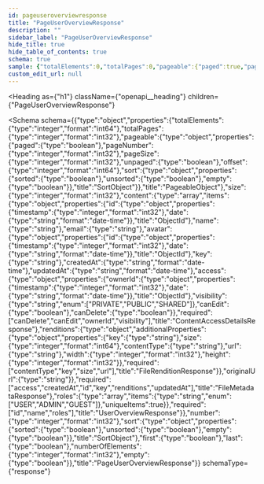 ```yaml
---
id: pageuseroverviewresponse
title: "PageUserOverviewResponse"
description: ""
sidebar_label: "PageUserOverviewResponse"
hide_title: true
hide_table_of_contents: true
schema: true
sample: {"totalElements":0,"totalPages":0,"pageable":{"paged":true,"pageNumber":0,"pageSize":0,"unpaged":true,"offset":0,"sort":{"sorted":true,"unsorted":true,"empty":true}},"size":0,"content":[{"id":{"timestamp":0,"date":"2024-07-29T15:51:28.071Z"},"name":"string","email":"string","avatar":{"id":{"timestamp":0,"date":"2024-07-29T15:51:28.071Z"},"key":"string","createdAt":"2024-07-29T15:51:28.071Z","updatedAt":"2024-07-29T15:51:28.071Z","access":{"ownerId":{"timestamp":0,"date":"2024-07-29T15:51:28.071Z"},"visibility":"PRIVATE","canEdit":true,"canDelete":true},"renditions":{},"originalUrl":"string"},"roles":["USER"]}],"number":0,"sort":{"sorted":true,"unsorted":true,"empty":true},"first":true,"last":true,"numberOfElements":0,"empty":true}
custom_edit_url: null
---
```



<Heading
  as={"h1"}
  className={"openapi__heading"}
  children={"PageUserOverviewResponse"}
>
</Heading>





<Schema
  schema={{"type":"object","properties":{"totalElements":{"type":"integer","format":"int64"},"totalPages":{"type":"integer","format":"int32"},"pageable":{"type":"object","properties":{"paged":{"type":"boolean"},"pageNumber":{"type":"integer","format":"int32"},"pageSize":{"type":"integer","format":"int32"},"unpaged":{"type":"boolean"},"offset":{"type":"integer","format":"int64"},"sort":{"type":"object","properties":{"sorted":{"type":"boolean"},"unsorted":{"type":"boolean"},"empty":{"type":"boolean"}},"title":"SortObject"}},"title":"PageableObject"},"size":{"type":"integer","format":"int32"},"content":{"type":"array","items":{"type":"object","properties":{"id":{"type":"object","properties":{"timestamp":{"type":"integer","format":"int32"},"date":{"type":"string","format":"date-time"}},"title":"ObjectId"},"name":{"type":"string"},"email":{"type":"string"},"avatar":{"type":"object","properties":{"id":{"type":"object","properties":{"timestamp":{"type":"integer","format":"int32"},"date":{"type":"string","format":"date-time"}},"title":"ObjectId"},"key":{"type":"string"},"createdAt":{"type":"string","format":"date-time"},"updatedAt":{"type":"string","format":"date-time"},"access":{"type":"object","properties":{"ownerId":{"type":"object","properties":{"timestamp":{"type":"integer","format":"int32"},"date":{"type":"string","format":"date-time"}},"title":"ObjectId"},"visibility":{"type":"string","enum":["PRIVATE","PUBLIC","SHARED"]},"canEdit":{"type":"boolean"},"canDelete":{"type":"boolean"}},"required":["canDelete","canEdit","ownerId","visibility"],"title":"ContentAccessDetailsResponse"},"renditions":{"type":"object","additionalProperties":{"type":"object","properties":{"key":{"type":"string"},"size":{"type":"integer","format":"int64"},"contentType":{"type":"string"},"url":{"type":"string"},"width":{"type":"integer","format":"int32"},"height":{"type":"integer","format":"int32"}},"required":["contentType","key","size","url"],"title":"FileRenditionResponse"}},"originalUrl":{"type":"string"}},"required":["access","createdAt","id","key","renditions","updatedAt"],"title":"FileMetadataResponse"},"roles":{"type":"array","items":{"type":"string","enum":["USER","ADMIN","GUEST"]},"uniqueItems":true}},"required":["id","name","roles"],"title":"UserOverviewResponse"}},"number":{"type":"integer","format":"int32"},"sort":{"type":"object","properties":{"sorted":{"type":"boolean"},"unsorted":{"type":"boolean"},"empty":{"type":"boolean"}},"title":"SortObject"},"first":{"type":"boolean"},"last":{"type":"boolean"},"numberOfElements":{"type":"integer","format":"int32"},"empty":{"type":"boolean"}},"title":"PageUserOverviewResponse"}}
  schemaType={"response"}
>
  
</Schema>
            